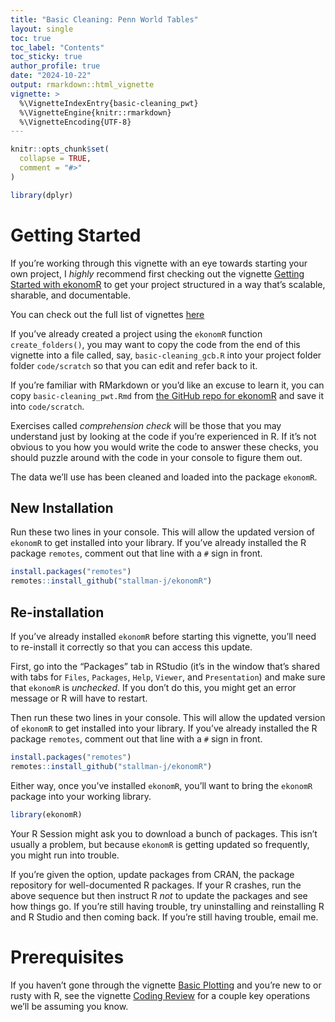 ```yaml
---
title: "Basic Cleaning: Penn World Tables"
layout: single
toc: true
toc_label: "Contents"
toc_sticky: true
author_profile: true
date: "2024-10-22"
output: rmarkdown::html_vignette
vignette: >
  %\VignetteIndexEntry{basic-cleaning_pwt}
  %\VignetteEngine{knitr::rmarkdown}
  %\VignetteEncoding{UTF-8}
---
```

```r
knitr::opts_chunk$set(
  collapse = TRUE,
  comment = "#>"
)

library(dplyr)
```


# Getting Started

If you're working through this vignette with an eye towards starting your own project, I *highly* recommend first checking out the vignette [Getting Started with ekonomR](https://stallman-j.github.io/ekonomR/vignettes/getting-started-with-ekonomR/) to get your project structured in a way that's scalable, sharable, and documentable. 

You can check out the full list of vignettes [here](https://stallman-j.github.io/ekonomR/vignettes/vignettes/)

If you've already created a project using the `ekonomR` function `create_folders()`, you may want to copy the code from the end of this vignette into a file called, say, `basic-cleaning_gcb.R` into your project folder folder `code/scratch` so that you can edit and refer back to it.

If you're familiar with RMarkdown or you'd like an excuse to learn it, you can copy `basic-cleaning_pwt.Rmd` from [the GitHub repo for ekonomR](https://github.com/stallman-j/ekonomR/blob/main/vignettes/basic-cleaning_gcb.Rmd) and save it into `code/scratch`.

Exercises called *comprehension check* will be those that you may understand just by looking at the code if you're experienced in R. If it's not obvious to you how you would write the code to answer these checks, you should puzzle around with the code in your console to figure them out.


The data we'll use has been cleaned and loaded into the package `ekonomR`. 

## New Installation 

Run these two lines in your console. This will allow the updated version of `ekonomR` to get installed into your library. If you've already installed the R package `remotes`, comment out that line with a `#` sign in front.


``` r
install.packages("remotes") 
remotes::install_github("stallman-j/ekonomR")
```

## Re-installation 

If you've already installed `ekonomR` before starting this vignette, you'll need to re-install it correctly so that you can access this update.

First, go into the "Packages" tab in RStudio (it's in the window that's shared with tabs for `Files`, `Packages`, `Help`, `Viewer`, and `Presentation`) and make sure that `ekonomR` is *unchecked*. If you don't do this, you might get an error message or R will have to restart.

Then run these two lines in your console. This will allow the updated version of `ekonomR` to get installed into your library. If you've already installed the R package `remotes`, comment out that line with a `#` sign in front.


``` r
install.packages("remotes") 
remotes::install_github("stallman-j/ekonomR")
```

Either way, once you've installed `ekonomR`, you'll want to bring the `ekonomR` package into your working library.


``` r
library(ekonomR)
```

Your R Session might ask you to download a bunch of packages. This isn't usually a problem, but because `ekonomR` is getting updated so frequently, you might run into trouble.

If you're given the option, update packages from CRAN, the package repository for well-documented R packages. If your R crashes, run the above sequence but then instruct R *not* to update the packages and see how things go. If you're still having trouble, try uninstalling and reinstalling R and R Studio and then coming back. If you're still having trouble, email me.


# Prerequisites

If you haven't gone through the vignette [Basic Plotting](https://stallman-j.github.io/ekonomR/vignettes/basic-plotting/) and you're new to or rusty with R, see the vignette [Coding Review](https://stallman-j.github.io/ekonomR/vignettes/coding-review/) for a couple key operations we'll be assuming you know.
